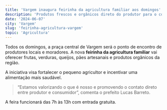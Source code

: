 ```yaml
---
title: 'Vargem inaugura feirinha da agricultura familiar aos domingos'
description: 'Produtos frescos e orgânicos direto do produtor para o consumidor.'
date: '2024-06-07'
city: 'Vargem'
slug: 'feirinha-agricultura-vargem'
topic: 'Agricultura'
---
```


Todos os domingos, a praça central de Vargem será o ponto de encontro de produtores locais e moradores. A nova **feirinha da agricultura familiar** vai oferecer frutas, verduras, queijos, pães artesanais e produtos orgânicos da região.

A iniciativa visa fortalecer o pequeno agricultor e incentivar uma alimentação mais saudável.

> “Estamos valorizando o que é nosso e promovendo o contato direto entre produtor e consumidor”, comenta o prefeito Lucas Barreto.

A feira funcionará das 7h às 13h com entrada gratuita.
